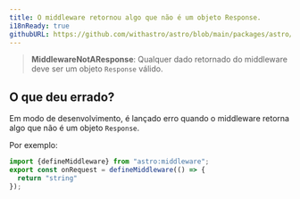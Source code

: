```yaml
---
title: O middleware retornou algo que não é um objeto Response.
i18nReady: true
githubURL: https://github.com/withastro/astro/blob/main/packages/astro/src/core/errors/errors-data.ts
---
```


> **MiddlewareNotAResponse**: Qualquer dado retornado do middleware deve ser um objeto `Response` válido.

## O que deu errado?
Em modo de desenvolvimento, é lançado erro quando o middleware retorna algo que não é um objeto `Response`.

Por exemplo:
```ts
import {defineMiddleware} from "astro:middleware";
export const onRequest = defineMiddleware(() => {
  return "string"
});
```